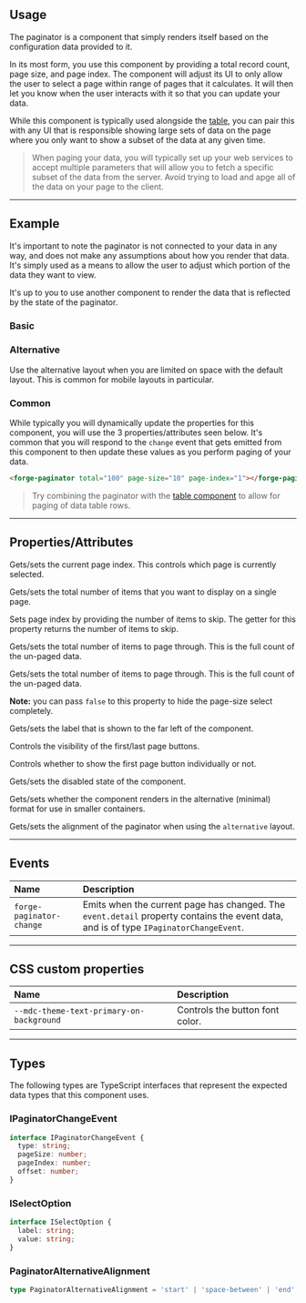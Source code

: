 
<PageSection>

## Usage

The paginator is a component that simply renders itself based on the configuration data provided to it.

In its most form, you use this component by providing a total record count, page size, and page index. The component will adjust its UI to only allow the user
to select a page within range of pages that it calculates. It will then let you know when the user interacts with it so that you can update your data.

While this component is typically used alongside the [table](?path=/story/components-table--default), you can pair this with any UI that is responsible showing large sets of
data on the page where you only want to show a subset of the data at any given time.

> When paging your data, you will typically set up your web services to accept multiple parameters that will allow you to fetch a specific subset of the data from the server.
> Avoid trying to load and apge all of the data on your page to the client.

</PageSection>

---

<PageSection>

## Example

It's important to note the paginator is not connected to your data in any way, and does not make any assumptions about how you render that data. It's simply
used as a means to allow the user to adjust which portion of the data they want to view.

It's up to you to use another component to render the data that is reflected by the state of the paginator.

### Basic

<LiveDemo codeHtml={PaginatorDefaultHtml()}>
  <PaginatorDemo/>
</LiveDemo>

### Alternative

Use the alternative layout when you are limited on space with the default layout. This is common for mobile layouts in particular.

<LiveDemo codeHtml={PaginatorAlternativeHtml()}>
  <PaginatorDemo alternative={true}/>
</LiveDemo>

### Common

While typically you will dynamically update the properties for this component, you will use the 3 properties/attributes seen below. It's common that
you will respond to the `change` event that gets emitted from this component to then update these values as you perform paging of your data.

```html
<forge-paginator total="100" page-size="10" page-index="1"></forge-paginator>
```

> Try combining the paginator with the [table component](?path=/story/components-table--default) to allow for paging of data table rows.

</PageSection>

---

<PageSection>

## Properties/Attributes

<PropertyDef name="pageIndex" type="number" defaultValue="0">

  Gets/sets the current page index. This controls which page is currently selected.

</PropertyDef>

<PropertyDef name="pageSize" type="number" defaultValue="25">

  Gets/sets the total number of items that you want to display on a single page.

</PropertyDef>

<PropertyDef name="offset" type="number" defaultValue="0">

  Sets page index by providing the number of items to skip. The getter for this property returns the number of items to skip.

</PropertyDef>

<PropertyDef name="total" type="number" defaultValue="0">

  Gets/sets the total number of items to page through. This is the full count of the un-paged data.

</PropertyDef>

<PropertyDef name="pageSizeOptions" type="number[] | boolean" defaultValue="[5, 15, 25, 50, 100]">

  Gets/sets the total number of items to page through. This is the full count of the un-paged data.

  **Note:** you can pass `false` to this property to hide the page-size select completely.

</PropertyDef>

<PropertyDef name="label" type="string" defaultValue="Rows per page:">

  Gets/sets the label that is shown to the far left of the component.

</PropertyDef>

<PropertyDef name="firstLast" type="boolean" defaultValue="false">

  Controls the visibility of the first/last page buttons.

</PropertyDef>

<PropertyDef name="first" type="boolean" defaultValue="false">

  Controls whether to show the first page button individually or not.

</PropertyDef>

<PropertyDef name="disabled" type="boolean" defaultValue="false">

  Gets/sets the disabled state of the component.

</PropertyDef>

<PropertyDef name="alternative" type="boolean" defaultValue="false">

  Gets/sets whether the component renders in the alternative (minimal) format for use in smaller containers.

</PropertyDef>

<PropertyDef name="alignment" type="PaginatorAlternativeAlignment" defaultValue="'space-between'">

  Gets/sets the alignment of the paginator when using the `alternative` layout.

</PropertyDef>

</PageSection>

---

<PageSection>

## Events

| Name                              | Description
| :---------------------------------| :-----------------
| `forge-paginator-change`            | Emits when the current page has changed. The `event.detail` property contains the event data, and is of type `IPaginatorChangeEvent`.

</PageSection>

---

<PageSection>

## CSS custom properties

| Name                                              | Description
| :-------------------------------------------------| :-----------------
| `--mdc-theme-text-primary-on-background`          | Controls the button font color.   

</PageSection>

---

<PageSection>

## Types

The following types are TypeScript interfaces that represent the expected data types that this component uses.

### IPaginatorChangeEvent

```typescript
interface IPaginatorChangeEvent {
  type: string;
  pageSize: number;
  pageIndex: number;
  offset: number;
}
```

### ISelectOption

```typescript
interface ISelectOption {
  label: string;
  value: string;
}
```

### PaginatorAlternativeAlignment

```typescript
type PaginatorAlternativeAlignment = 'start' | 'space-between' | 'end';
```

</PageSection>
